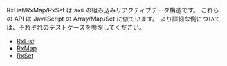 RxList/RxMap/RxSet は axii の組み込みリアクティブデータ構造です。
これらの API は JavaScript の Array/Map/Set に似ています。
より詳細な例については、それぞれのテストケースを参照してください。

- [RxList]()
- [RxMap]()
- [RxSet]()
